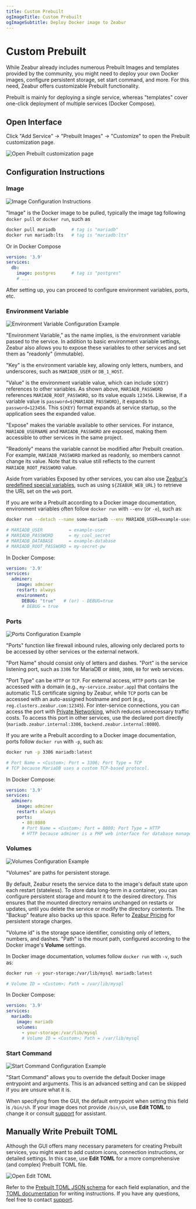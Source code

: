 ```yaml
---
title: Custom Prebuilt
ogImageTitle: Custom Prebuilt
ogImageSubtitle: Deploy Docker image to Zeabur
---
```



# Custom Prebuilt

While Zeabur already includes numerous Prebuilt Images and templates provided by the community, you might need to deploy your own Docker images, configure persistent storage, set start command, and more. For this need, Zeabur offers customizable Prebuilt functionality.

<Callout>
  Prebuilt is mainly for deploying a single service, whereas "templates" cover one-click deployment of multiple services (Docker Compose).
</Callout>

## Open Interface

Click "Add Service" → "Prebuilt Images" → "Customize" to open the Prebuilt customization page.

![Open Prebuilt customization page](/deploy/customize-prebuilt/open-customize-page.webp)

## Configuration Instructions

### Image

![Image Configuration Instructions](/deploy/customize-prebuilt/select-image.webp)

"Image" is the Docker image to be pulled, typically the image tag following `docker pull` or `docker run`, such as

```bash
docker pull mariadb      # tag is "mariadb"
docker run mariadb:lts   # tag is "mariadb:lts"
```

Or in Docker Compose

```yaml
version: '3.9'
services:
  db:
    image: postgres      # tag is "postgres"
    # ...
```

After setting up, you can proceed to configure environment variables, ports, etc.

### Environment Variable

![Environment Variable Configuration Example](/deploy/customize-prebuilt/environment-variable.webp)

"Environment Variable," as the name implies, is the environment variable passed to the service. In addition to basic environment variable settings, Zeabur also allows you to expose these variables to other services and set them as "readonly" (immutable).

"Key" is the environment variable key, allowing only letters, numbers, and underscores, such as `MARIADB_USER` or `DB_1_HOST`.

"Value" is the environment variable value, which can include `${KEY}` references to other variables. As shown above, `MARIADB_PASSWORD` references `MARIADB_ROOT_PASSWORD`, so its value equals `123456`. Likewise, if a variable value is `password=${MARIADB_PASSWORD}`, it expands to `password=123456`. This `${KEY}` format expands at service startup, so the application sees the expanded value.

"Expose" makes the variable available to other services. For instance, `MARIADB_USERNAME` and `MARIADB_PASSWORD` are exposed, making them accessible to other services in the same project.

"Readonly" means the variable cannot be modified after Prebuilt creation. For example, `MARIADB_PASSWORD` marked as readonly, so members cannot change its value. Note that its value still reflects to the current `MARIADB_ROOT_PASSWORD` value.

Aside from variables Exposed by other services, you can also use [Zeabur's predefined special variables](/deploy/special-variables), such as using `${ZEABUR_WEB_URL}` to retrieve the URL set on the `web` port.

If you are write a Prebuilt according to a Docker image documentation, environment variables often follow `docker run` with `--env` (or `-e`), such as:

```bash
docker run --detach --name some-mariadb --env MARIADB_USER=example-user --env MARIADB_PASSWORD=my_cool_secret --env MARIADB_DATABASE=example-database --env MARIADB_ROOT_PASSWORD=my-secret-pw  mariadb:latest

# MARIADB_USER          = example-user
# MARIADB_PASSWORD      = my_cool_secret
# MARIADB_DATABASE      = example-database
# MARIADB_ROOT_PASSWORD = my-secret-pw
```

In Docker Compose:

```yaml
version: '3.9'
services:
  adminer:
    image: adminer
    restart: always
    environment:
      DEBUG: "true"   # (or) - DEBUG=true
      # DEBUG = true
```

### Ports

![Ports Configuration Example](/deploy/customize-prebuilt/ports.webp)

"Ports" function like firewall inbound rules, allowing only declared ports to be accessed by other services or the external network.

"Port Name" should consist only of letters and dashes. "Port" is the service listening port, such as `3306` for MariaDB or `8080`, `3000`, `80` for web services.

"Port Type" can be `HTTP` or `TCP`. For external access, `HTTP` ports can be accessed with a domain (e.g., `my-service.zeabur.app`) that contains the automatic TLS certificate signing by Zeabur, while `TCP` ports can be accessed with an auto-assigned hostname and port (e.g., `reg.clusters.zeabur.com:12345`). For inter-service connections, you can access the port with [Private Networking](/deploy/private-networking), which reduces unnecessary traffic costs. To access this port in other services, use the declared port directly (`mariadb.zeabur.internal:3306`, `backend.zeabur.internal:8080`).

If you are write a Prebuilt according to a Docker image documentation, ports follow `docker run` with `-p`, such as:

```bash
docker run -p 3306 mariadb:latest

# Port Name = <Custom>; Port = 3306; Port Type = TCP
# TCP because MariaDB uses a custom TCP-based protocol.
```

In Docker Compose:

```yaml
version: '3.9'
services:
  adminer:
    image: adminer
    restart: always
    ports:
      - 80:8080
      # Port Name = <Custom>; Port = 8080; Port Type = HTTP
      # HTTP because adminer is a PHP web interface for database management.
```

### Volumes

![Volumes Configuration Example](/deploy/customize-prebuilt/volumes.webp)

"Volumes" are paths for persistent storage.

By default, Zeabur resets the service data to the image's default state upon each restart (stateless). To store data long-term in a container, you can configure persistent storage and mount it to the desired directory. This ensures that the mounted directory remains unchanged on restarts or updates, until you delete the service or modify the directory contents. The "Backup" feature also backs up this space. Refer to [Zeabur Pricing](https://zeabur.com/pricing) for persistent storage charges.

"Volume id" is the storage space identifier, consisting only of letters, numbers, and dashes. "Path" is the mount path, configured according to the Docker image's **Volume** settings.

In Docker image documentation, volumes follow `docker run` with `-v`, such as:

```bash
docker run -v your-storage:/var/lib/mysql mariadb:latest

# Volume ID = <Custom>; Path = /var/lib/mysql
```

In Docker Compose:

```yaml
version: '3.9'
services:
  mariadb:
    image: mariadb
    volumes:
      - your-storage:/var/lib/mysql
      # Volume ID = <Custom>; Path = /var/lib/mysql
```

### Start Command

![Start Command Configuration Example](/deploy/customize-prebuilt/start-command.webp)

"Start Command" allows you to override the default Docker image entrypoint and arguments. This is an advanced setting and can be skipped if you are unsure what it is.

When specifying from the GUI, the default entrypoint when setting this field is `/bin/sh`. If your image does not provide `/bin/sh`, use **Edit TOML** to change it or consult [support](/community/help) for assistant.

## Manually Write Prebuilt TOML

Although the GUI offers many necessary parameters for creating Prebuilt services, you might want to add custom icons, connection instructions, or detailed settings. In this case, use **Edit TOML** for a more comprehensive (and complex) Prebuilt TOML file.

![Open Edit TOML](/deploy/customize-prebuilt/edit-toml.webp)

Refer to the [Prebuilt TOML JSON schema](https://json-schema.app/view/%23?url=https%3A%2F%2Fschema.zeabur.app%2Fprebuilt.json) for each field explanation, and the [TOML documentation](https://toml.io/en/v1.0.0) for writing instructions. If you have any questions, feel free to contact [support](/community/help).
